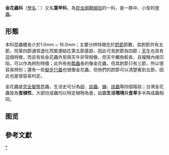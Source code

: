 {{AutoTaxobox
| taxon = Chrysomelidae
| authority = {{tsl|en|Pierre André Latreille|Latreille}}, 1802{{r|ITIS}}
| subdivision_ranks = [[亞科|亞科]]
| subdivision = 
* [[水金花蟲亞科|水金花蟲亞科]] Donaciinae
* [[廣肩金花蟲亞科|廣肩金花蟲亞科]] Megalopodinae
* [[盾胸金花蟲亞科|盾胸金花蟲亞科]] Zeugophorinae
* [[窄頸金花蟲亞科|窄頸金花蟲亞科]] Crioceridae
* [[筒金花蟲亞科|筒金花蟲亞科]] Cryptocephalinae
* [[猿金花蟲亞科|猿金花蟲亞科]] Eumolpinae
* [[金花蟲亞科|金花蟲亞科]] Chrysomelinae
* [[螢金花蟲亞科|螢金花蟲亞科]] Galerucinae
* [[龜金花蟲亞科|龜金花蟲亞科]] Cassidinae
* [[葉蚤亞科|葉蚤亞科]] Alticinae
* [[鐵甲蟲亞科|鐵甲蟲亞科]] Hispinae
}}

'''金花蟲科'''（[[學名|學名]]：{{lang|la|Chrysomelidae}}）又名'''葉甲科'''，為[[昆虫纲|昆虫纲]][[鞘翅目|鞘翅目]]的一科，是一群中、小型的[[甲蟲|甲蟲]]。

==形態==
本科昆蟲體長介於1.0mm ~ 16.0mm；主要分辨特徵在於[[跗節|跗節]]節數，其跗節共有五節，但第四節通常退化而緊連結在第五節基部，因此可見跗節為四節；[[天牛|天牛]]也具有這個特徵，而且有些金花蟲外型與天牛非常相像，但天牛觸角較長，且複眼內缘凹陷，可以作為辨別特徵；此外有些[[瓢蟲|瓢蟲]]長的像金花蟲，但其跗節只有三節，所以很容易辨別；還有一些[[擬步行蟲|擬步行蟲]]也很像金花蟲，但他們的跗節可以清楚看到五節，因此也是很容易判定。{{r|李奇峰}}

金花蟲是[[完全變態|完全變態]]昆蟲，生活史可分為[[卵|卵]]、[[幼蟲|幼蟲]]、[[蛹|蛹]]、[[成蟲|成蟲]]等四個階段；台灣金花蟲皆為'''食植性'''，大部份成蟲均以特定植物為食，幼蟲'''生活環境'''與'''食草'''多半與成蟲相同。{{r|李奇峰}}

== 图览 ==
{{gallery
|File:Flea_beetle.jpg|A flea-beetle from India
|File:Colorado potato beetle.jpg|Colorado potato beetle ''[[Leptinotarsa_decemlineata|Leptinotarsa decemlineata]]''
|File:Timarcha_01.jpg|''[[Timarcha|Timarcha]]'' sp.
|File:Crioceris asparagi.jpg|Common asparagus beetle ''[[Crioceris_asparagi|Crioceris asparagi]]''
|File:Hispid_beetle.jpg|A beetle from the subfamily [[Hispinae|Hispinae]]
|File:Dogbane_leaf_beetles.jpg| Dogbane leaf beetles ''[[Chrysochus_auratus|Chrysochus auratus]]''
}}

== 參考文獻 ==
{{reflist|refs=
<ref name="ITIS">{{ITIS |id=114509 |taxon=Chrysomelidae}}</ref>
<ref name="李奇峰">{{cite book |title=台灣產金花蟲科圖誌|editors=李奇峰‧鄭興宗}}</ref>
}}

{{Authority control}}
{{Taxonbar|from=Q193407}}

[[Category:金花蟲科|*]]